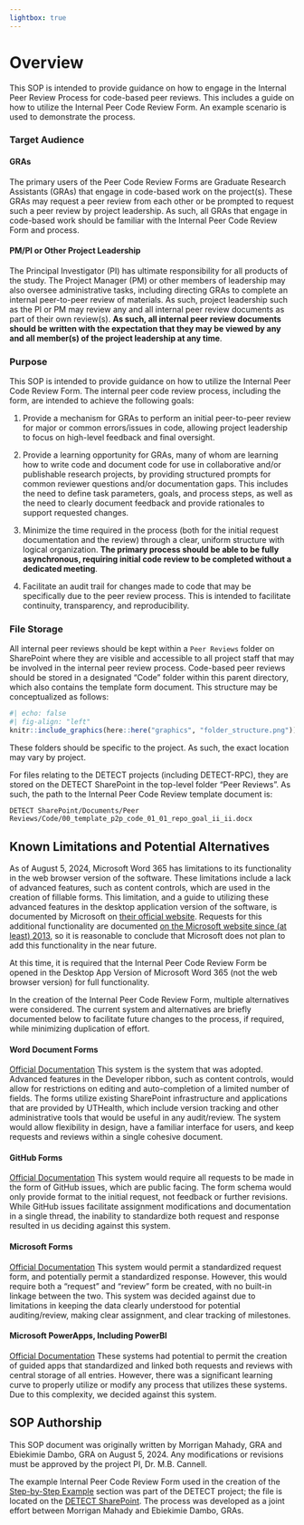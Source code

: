 ```yaml
---
lightbox: true
---
```

# Overview

This SOP is intended to provide guidance on how to engage in the Internal Peer Review Process for code-based peer reviews. This includes a guide on how to utilize the Internal Peer Code Review Form. An example scenario is used to demonstrate the process. 

### Target Audience 

#### GRAs
The primary users of the Peer Code Review Forms are Graduate Research Assistants (GRAs) that engage in code-based work on the project(s). These GRAs may request a peer review from each other or be prompted to request such a peer review by project leadership. As such, all GRAs that engage in code-based work should be familiar with the Internal Peer Code Review Form and process. 

#### PM/PI or Other Project Leadership
The Principal Investigator (PI) has ultimate responsibility for all products of the study. The Project Manager (PM) or other members of leadership may also oversee administrative tasks, including directing GRAs to complete an internal peer-to-peer review of materials. As such, project leadership such as the PI or PM may review any and all internal peer review documents as part of their own review(s). **As such, all internal peer review documents should be written with the expectation that they may be viewed by any and all member(s) of the project leadership at any time**.  

### Purpose 

This SOP is intended to provide guidance on how to utilize the Internal Peer Code Review Form. The internal peer code review process, including the form, are intended to achieve the following goals: 

  1. Provide a mechanism for GRAs to perform an initial peer-to-peer review for major or common errors/issues in code, allowing project leadership to focus on high-level feedback and final oversight. 

  2. Provide a learning opportunity for GRAs, many of whom are learning how to write code and document code for use in collaborative and/or publishable research projects, by providing structured prompts for common reviewer questions and/or documentation gaps. This includes the need to define task parameters, goals, and process steps, as well as the need to clearly document feedback and provide rationales to support requested changes. 

  3. Minimize the time required in the process (both for the initial request documentation and the review) through a clear, uniform structure with logical organization. **The primary process should be able to be fully asynchronous, requiring initial code review to be completed without a dedicated meeting**. 

  4. Facilitate an audit trail for changes made to code that may be specifically due to the peer review process. This is intended to facilitate continuity, transparency, and reproducibility. 

### File Storage 

All internal peer reviews should be kept within a `Peer Reviews` folder on SharePoint where they are visible and accessible to all project staff that may be involved in the internal peer review process. Code-based peer reviews should be stored in a designated “Code” folder within this parent directory, which also contains the template form document. This structure may be conceptualized as follows: 

```r
#| echo: false
#| fig-align: "left"
knitr::include_graphics(here::here("graphics", "folder_structure.png"))
```

These folders should be specific to the project. As such, the exact location may vary by project. 

For files relating to the DETECT projects (including DETECT-RPC), they are stored on the DETECT SharePoint in the top-level folder “Peer Reviews”. As such, the path to the Internal Peer Code Review template document is:  

`DETECT SharePoint/Documents/Peer Reviews/Code/00_template_p2p_code_01_01_repo_goal_ii_ii.docx` 

## Known Limitations and Potential Alternatives 

As of August 5, 2024, Microsoft Word 365 has limitations to its functionality in the web browser version of the software. These limitations include a lack of advanced features, such as content controls, which are used in the creation of fillable forms. This limitation, and a guide to utilizing these advanced features in the desktop application version of the software, is documented by Microsoft on [their official website](https://support.microsoft.com/en-us/office/create-a-form-in-word-that-users-can-complete-or-print-040c5cc1-e309-445b-94ac-542f732c8c8b#DevTabTopic=Web). Requests for this additional functionality are documented [on the Microsoft website since (at least) 2013](https://answers.microsoft.com/en-us/msoffice/forum/all/does-word-web-app-support-editing-documents-with/327745a0-64a2-475a-9b40-3e85cd17f244), so it is reasonable to conclude that Microsoft does not plan to add this functionality in the near future. 

::: {.callout-important}
At this time, it is required that the Internal Peer Code Review Form be opened in the Desktop App Version of Microsoft Word 365 (not the web browser version) for full functionality.
:::

In the creation of the Internal Peer Code Review Form, multiple alternatives were considered. The current system and alternatives are briefly documented below to facilitate future changes to the process, if required, while minimizing duplication of effort.  

#### Word Document Forms
[Official Documentation](https://support.microsoft.com/en-us/office/create-a-form-in-word-that-users-can-complete-or-print-040c5cc1-e309-445b-94ac-542f732c8c8b#DevTabTopic=Windows)
This system is the system that was adopted. Advanced features in the Developer ribbon, such as content controls, would allow for restrictions on editing and auto-completion of a limited number of fields. The forms utilize existing SharePoint infrastructure and applications that are provided by UTHealth, which include version tracking and other administrative tools that would be useful in any audit/review. The system would allow flexibility in design, have a familiar interface for users, and keep requests and reviews within a single cohesive document. 

#### GitHub Forms
[Official Documentation](https://docs.github.com/en/communities/using-templates-to-encourage-useful-issues-and-pull-requests/syntax-for-githubs-form-schema)
This system would require all requests to be made in the form of GitHub issues, which are public facing. The form schema would only provide format to the initial request, not feedback or further revisions. While GitHub issues facilitate assignment modifications and documentation in a single thread, the inability to standardize both request and response resulted in us deciding against this system. 

#### Microsoft Forms
[Official Documentation](https://support.microsoft.com/en-us/office/forms-basics-1dd58027-40dc-42d0-9ca4-80ddecc5c696)
This system would permit a standardized request form, and potentially permit a standardized response. However, this would require both a “request” and “review” form be created, with no built-in linkage between the two. This system was decided against due to limitations in keeping the data clearly understood for potential auditing/review, making clear assignment, and clear tracking of milestones. 

#### Microsoft PowerApps, Including PowerBI
[Official Documentation](https://learn.microsoft.com/en-us/power-apps/maker/canvas-apps/intro-maker-portal)
These systems had potential to permit the creation of guided apps that standardized and linked both requests and reviews with central storage of all entries. However, there was a significant learning curve to properly utilize or modify any process that utilizes these systems. Due to this complexity, we decided against this system. 

## SOP Authorship 
This SOP document was originally written by Morrigan Mahady, GRA and Ebiekimie Dambo, GRA on August 5, 2024. Any modifications or revisions must be approved by the project PI, Dr. M.B. Cannell. 

The example Internal Peer Code Review Form used in the creation of the [Step-by-Step Example](../code_peer_review/example.html) section was part of the DETECT project; the file is located on the [DETECT SharePoint](https://uthtmc.sharepoint.com/:w:/r/sites/SPHDETECT-RPC/Shared%20Documents/Peer%20Reviews/Code/p2p_code_02_01_codebookr_add-col-attrs-csv_ed_mm.docx.docx?d=w7af11509ddc843f6a6b2863140c6fdbe&csf=1&web=1&e=PkxTxQ). The process was developed as a joint effort between Morrigan Mahady and Ebiekimie Dambo, GRAs. 